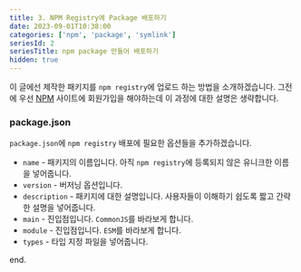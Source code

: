 ```yaml
---
title: 3. NPM Registry에 Package 배포하기
date: 2023-09-01T10:38:00
categories: ['npm', 'package', 'symlink']
seriesId: 2
seriesTitle: npm package 만들어 배포하기
hidden: true
---
```


이 글에선 제작한 패키지를 `npm registry`에 업로드 하는 방법을 소개하겠습니다.
그전에 우선 [NPM](https://www.npmjs.com/) 사이트에 회원가입을 해야하는데 이 과정에 대한 설명은 생략합니다.

### package.json

`package.json`에 `npm registry` 배포에 필요한 옵션들을 추가하겠습니다.

- `name` - 패키지의 이름입니다. 아직 `npm registry`에 등록되지 않은 유니크한 이름을 넣어줍니다.
- `version` - 버저닝 옵션입니다.
- `description` - 패키지에 대한 설명입니다. 사용자들이 이해하기 쉽도록 짧고 간략한 설명을 넣어줍니다.
- `main` - 진입점입니다. `CommonJS`를 바라보게 합니다.
- `module` - 진입점입니다. `ESM`를 바라보게 합니다.
- `types` - 타입 지정 파일을 넣어줍니다.

end.
